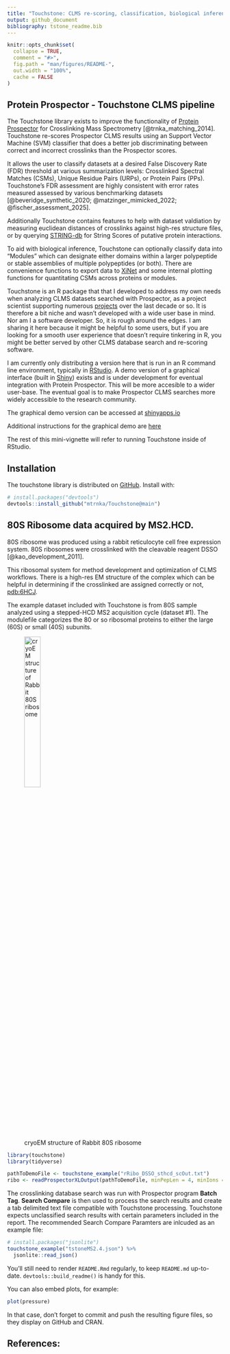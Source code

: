```yaml
---
title: "Touchstone: CLMS re-scoring, classification, biological inference and more for Protein Prospector crosslink searches"
output: github_document
bibliography: tstone_readme.bib
---
```


<!-- README.md is generated from README.Rmd. Please edit that file -->

```r
knitr::opts_chunk$set(
  collapse = TRUE,
  comment = "#>",
  fig.path = "man/figures/README-",
  out.width = "100%",
  cache = FALSE
)
```

## Protein Prospector - Touchstone CLMS pipeline

<!-- badges: start -->
<!-- badges: end -->

The Touchstone library exists to improve the functionality of [Protein Prospector](https://prospector.ucsf.edu/prospector/mshome.htm){target="_blank"} for Crosslinking
Mass Spectrometry [@trnka_matching_2014]. Touchstone re-scores Prospector CLMS 
results using an Support Vector Machine (SVM) classifier that does a better 
job discriminating between correct and incorrect crosslinks than the Prospector scores. 

It allows the user to classify datasets at a desired False Discovery Rate (FDR) 
threshold at various summarization levels: Crosslinked Spectral Matches (CSMs), 
Unique Residue Pairs (URPs), or Protein Pairs (PPs). Touchstone's FDR assessment
are highly consistent with error rates measured assessed by various benchmarking
datasets [@beveridge_synthetic_2020; @matzinger_mimicked_2022; @fischer_assessment_2025].

Additionally Touchstone contains features to help with dataset valdiation by 
measuring euclidean distances of crosslinks against high-res structure files, 
or by querying [STRING-db](https://string-db.org/){target="_blank"} for String Scores of 
putative protein interactions.

To aid with biological inference, Touchstone can optionally classify data into 
"Modules" which can designate either domains within a larger polypeptide 
or stable assemblies of multiple polypeptides (or both). There are convenience 
functions to export data to [XiNet](https://crosslinkviewer.org/){target="_blank"} and some 
internal plotting functions for quantitating CSMs across proteins or modules.

Touchstone is an R package that that I developed to address my own needs when 
analyzing CLMS datasets searched with Prospector, as a project scientist supporting 
numerous [projects](https://scholar.google.com/citations?hl=en&user=Gae1r_AAAAAJ&view_op=list_works&sortby=pubdate){target="_blank"} over the last decade or so. It is therefore a bit niche 
and wasn't developed with a wide user base in mind. Nor am I a software developer. 
So, it is rough around the edges. I am sharing it here because it might be 
helpful to some users, but if you are looking for a smooth user experience that 
doesn't require tinkering in R, you might be better served by other CLMS database 
search and re-scoring software.

I am currently only distributing a version here that is run in an R command line
environment, typically in [RStudio](https://posit.co/download/rstudio-desktop/){target="_blank"}. 
A demo version of a graphical interface (built in [Shiny](https://shiny.posit.co/){target="_blank"}) 
exists and is under development for eventual integration with Protein Prospector. 
This will be more accesible to a wider user-base. The eventual goal is to make 
Prospector CLMS searches more widely accessible to the research community.

The graphical demo version can be accessed at [shinyapps.io](https://prospts.shinyapps.io/tstoneapp/){target="_blank"}

Additional instructions for the graphical demo are [here](https://msf.ucsf.edu/mike/crosslinkingClass/dataset_summary.html){target="_blank"}

The rest of this mini-vignette will refer to running Touchstone inside of RStudio.

## Installation

The touchstone library is distributed on [GitHub](https://github.com/){target="_blank"}.
Install with:

```r
# install.packages("devtools")
devtools::install_github("mtrnka/Touchstone@main")
```

## 80S Ribosome data acquired by MS2.HCD.

80S ribosome was produced using a rabbit reticulocyte cell free expression system. 
80S ribosomes were crosslinked with the cleavable reagent DSSO [@kao_development_2011].

This ribosomal system for method development and optimization of CLMS 
workflows. There is a high-res EM structure of the complex which can be helpful 
in determining if the crosslinked are assigned correctly or not, [pdb:6HCJ](https://www.rcsb.org/structure/6hcj){target="_blank"}.

The example dataset included with Touchstone is from 80S sample analyzed using a stepped-HCD 
MS2 acquisition cycle (dataset #1). The modulefile categorizes the 80 or so ribosomal proteins to
either the large (60S) or small (40S) subunits.

![cryoEM structure of Rabbit 80S ribosome](https://cdn.rcsb.org/images/structures/6hcj_assembly-1.jpeg){width=30%}

```r
library(touchstone)
library(tidyverse)

pathToDemoFile <- touchstone_example("rRibo_DSSO_sthcd_scOut.txt")
ribo <- readProspectorXLOutput(pathToDemoFile, minPepLen = 4, minIons = 0)

```

The crosslinking database search was run with Prospector program **Batch Tag**.
**Search Compare** is then used to process the search results and create a tab
delimited text file compatible with Touchstone processing. Touchstone expects 
unclassified search results with certain parameters included in the report. The
recommended Search Compare Paramters are inlcuded as an example file:

```r

# install.packages("jsonlite")
touchstone_example("tstoneMS2.4.json") %>% 
  jsonlite::read_json()

```

You'll still need to render `README.Rmd` regularly, to keep `README.md` up-to-date. `devtools::build_readme()` is handy for this.

You can also embed plots, for example:

```r
plot(pressure)
```

In that case, don't forget to commit and push the resulting figure files, so they display on GitHub and CRAN.


## References:
